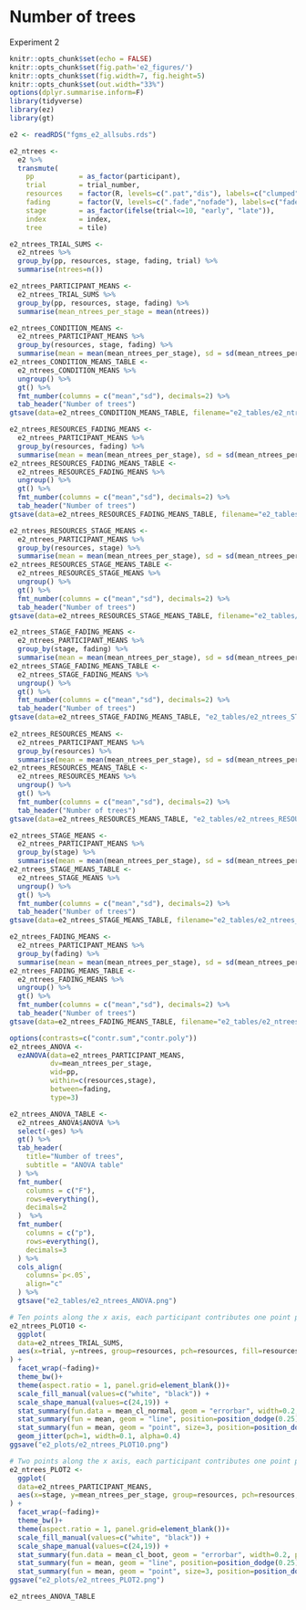 # Number of trees

Experiment 2

```r
knitr::opts_chunk$set(echo = FALSE)
knitr::opts_chunk$set(fig.path='e2_figures/')
knitr::opts_chunk$set(fig.width=7, fig.height=5)
knitr::opts_chunk$set(out.width="33%")
options(dplyr.summarise.inform=F)
library(tidyverse)
library(ez)
library(gt)

e2 <- readRDS("fgms_e2_allsubs.rds")

e2_ntrees <-
  e2 %>%
  transmute(
    pp           = as_factor(participant),
    trial        = trial_number,
    resources    = factor(R, levels=c(".pat","dis"), labels=c("clumped", "random")),
    fading       = factor(V, levels=c(".fade","nofade"), labels=c("fade", "no_fade")),
    stage        = as_factor(ifelse(trial<=10, "early", "late")),
    index        = index,
    tree         = tile)

e2_ntrees_TRIAL_SUMS <- 
  e2_ntrees %>% 
  group_by(pp, resources, stage, fading, trial) %>% 
  summarise(ntrees=n())

e2_ntrees_PARTICIPANT_MEANS <-
  e2_ntrees_TRIAL_SUMS %>% 
  group_by(pp, resources, stage, fading) %>% 
  summarise(mean_ntrees_per_stage = mean(ntrees))

e2_ntrees_CONDITION_MEANS <-
  e2_ntrees_PARTICIPANT_MEANS %>% 
  group_by(resources, stage, fading) %>% 
  summarise(mean = mean(mean_ntrees_per_stage), sd = sd(mean_ntrees_per_stage)) 
e2_ntrees_CONDITION_MEANS_TABLE <- 
  e2_ntrees_CONDITION_MEANS %>% 
  ungroup() %>% 
  gt() %>% 
  fmt_number(columns = c("mean","sd"), decimals=2) %>% 
  tab_header("Number of trees")
gtsave(data=e2_ntrees_CONDITION_MEANS_TABLE, filename="e2_tables/e2_ntrees_CONDITION_MEANS_TABLE.png")

e2_ntrees_RESOURCES_FADING_MEANS <-
  e2_ntrees_PARTICIPANT_MEANS %>% 
  group_by(resources, fading) %>% 
  summarise(mean = mean(mean_ntrees_per_stage), sd = sd(mean_ntrees_per_stage))
e2_ntrees_RESOURCES_FADING_MEANS_TABLE <-
  e2_ntrees_RESOURCES_FADING_MEANS %>% 
  ungroup() %>% 
  gt() %>% 
  fmt_number(columns = c("mean","sd"), decimals=2) %>% 
  tab_header("Number of trees")
gtsave(data=e2_ntrees_RESOURCES_FADING_MEANS_TABLE, filename="e2_tables/e2_ntrees_RESOURCES_FADING_MEANS_TABLE.png")

e2_ntrees_RESOURCES_STAGE_MEANS <-
  e2_ntrees_PARTICIPANT_MEANS %>% 
  group_by(resources, stage) %>% 
  summarise(mean = mean(mean_ntrees_per_stage), sd = sd(mean_ntrees_per_stage))
e2_ntrees_RESOURCES_STAGE_MEANS_TABLE <-
  e2_ntrees_RESOURCES_STAGE_MEANS %>% 
  ungroup() %>% 
  gt() %>% 
  fmt_number(columns = c("mean","sd"), decimals=2) %>% 
  tab_header("Number of trees")
gtsave(data=e2_ntrees_RESOURCES_STAGE_MEANS_TABLE, filename="e2_tables/e2_ntrees_RESOURCES_STAGE_MEANS_TABLE.png")

e2_ntrees_STAGE_FADING_MEANS <-
  e2_ntrees_PARTICIPANT_MEANS %>% 
  group_by(stage, fading) %>% 
  summarise(mean = mean(mean_ntrees_per_stage), sd = sd(mean_ntrees_per_stage))
e2_ntrees_STAGE_FADING_MEANS_TABLE <-
  e2_ntrees_STAGE_FADING_MEANS %>% 
  ungroup() %>%
  gt() %>% 
  fmt_number(columns = c("mean","sd"), decimals=2) %>%
  tab_header("Number of trees")
gtsave(data=e2_ntrees_STAGE_FADING_MEANS_TABLE, "e2_tables/e2_ntrees_STAGE_FADING_MEANS_TABLE.png")
  
e2_ntrees_RESOURCES_MEANS <-
  e2_ntrees_PARTICIPANT_MEANS %>% 
  group_by(resources) %>%
  summarise(mean = mean(mean_ntrees_per_stage), sd = sd(mean_ntrees_per_stage))
e2_ntrees_RESOURCES_MEANS_TABLE <-
  e2_ntrees_RESOURCES_MEANS %>% 
  ungroup() %>% 
  gt() %>% 
  fmt_number(columns = c("mean","sd"), decimals=2) %>%  
  tab_header("Number of trees")
gtsave(data=e2_ntrees_RESOURCES_MEANS_TABLE, "e2_tables/e2_ntrees_RESOURCES_MEANS_TABLE.png")

e2_ntrees_STAGE_MEANS <-
  e2_ntrees_PARTICIPANT_MEANS %>% 
  group_by(stage) %>% 
  summarise(mean = mean(mean_ntrees_per_stage), sd = sd(mean_ntrees_per_stage))
e2_ntrees_STAGE_MEANS_TABLE <-
  e2_ntrees_STAGE_MEANS %>% 
  ungroup() %>% 
  gt() %>% 
  fmt_number(columns = c("mean","sd"), decimals=2) %>%  
  tab_header("Number of trees")
gtsave(data=e2_ntrees_STAGE_MEANS_TABLE, filename="e2_tables/e2_ntrees_STAGE_MEANS_TABLE.png")

e2_ntrees_FADING_MEANS <-
  e2_ntrees_PARTICIPANT_MEANS %>% 
  group_by(fading) %>% 
  summarise(mean = mean(mean_ntrees_per_stage), sd = sd(mean_ntrees_per_stage))
e2_ntrees_FADING_MEANS_TABLE <-
  e2_ntrees_FADING_MEANS %>% 
  ungroup() %>% 
  gt() %>% 
  fmt_number(columns = c("mean","sd"), decimals=2) %>%  
  tab_header("Number of trees")
gtsave(data=e2_ntrees_FADING_MEANS_TABLE, filename="e2_tables/e2_ntrees_FADING_MEANS_TABLE.png")

options(contrasts=c("contr.sum","contr.poly"))
e2_ntrees_ANOVA <- 
  ezANOVA(data=e2_ntrees_PARTICIPANT_MEANS,
          dv=mean_ntrees_per_stage,
          wid=pp,
          within=c(resources,stage),
          between=fading,
          type=3)

e2_ntrees_ANOVA_TABLE <-
  e2_ntrees_ANOVA$ANOVA %>% 
  select(-ges) %>% 
  gt() %>% 
  tab_header(
    title="Number of trees",
    subtitle = "ANOVA table"
  ) %>% 
  fmt_number(
    columns = c("F"),
    rows=everything(),
    decimals=2
  )  %>% 
  fmt_number(
    columns = c("p"),
    rows=everything(),
    decimals=3
  ) %>% 
  cols_align(
    columns=`p<.05`,
    align="c"
  ) %>% 
  gtsave("e2_tables/e2_ntrees_ANOVA.png")

# Ten points along the x axis, each participant contributes one point per cell
e2_ntrees_PLOT10 <-
  ggplot(
  data=e2_ntrees_TRIAL_SUMS, 
  aes(x=trial, y=ntrees, group=resources, pch=resources, fill=resources)
) +
  facet_wrap(~fading)+
  theme_bw()+
  theme(aspect.ratio = 1, panel.grid=element_blank())+
  scale_fill_manual(values=c("white", "black")) +
  scale_shape_manual(values=c(24,19)) +
  stat_summary(fun.data = mean_cl_normal, geom = "errorbar", width=0.2, position=position_dodge(0.25)) +
  stat_summary(fun = mean, geom = "line", position=position_dodge(0.25)) + 
  stat_summary(fun = mean, geom = "point", size=3, position=position_dodge(0.25)) +
  geom_jitter(pch=1, width=0.1, alpha=0.4) 
ggsave("e2_plots/e2_ntrees_PLOT10.png")

# Two points along the x axis, each participant contributes one point per cell
e2_ntrees_PLOT2 <-
  ggplot(
  data=e2_ntrees_PARTICIPANT_MEANS, 
  aes(x=stage, y=mean_ntrees_per_stage, group=resources, pch=resources, fill=resources)
) +
  facet_wrap(~fading)+
  theme_bw()+
  theme(aspect.ratio = 1, panel.grid=element_blank())+
  scale_fill_manual(values=c("white", "black")) +
  scale_shape_manual(values=c(24,19)) +
  stat_summary(fun.data = mean_cl_boot, geom = "errorbar", width=0.2, position=position_dodge(0.25)) +
  stat_summary(fun = mean, geom = "line", position=position_dodge(0.25)) + 
  stat_summary(fun = mean, geom = "point", size=3, position=position_dodge(0.25))
ggsave("e2_plots/e2_ntrees_PLOT2.png")
```

```r
e2_ntrees_ANOVA_TABLE
```

